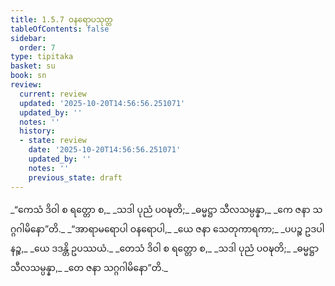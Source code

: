 ```yaml
---
title: 1.5.7 ဝနရောပသုတ္တ
tableOfContents: false
sidebar:
  order: 7
type: tipitaka
basket: su
book: sn
review:
  current: review
  updated: '2025-10-20T14:56:56.251071'
  updated_by: ''
  notes: ''
  history:
  - state: review
    date: '2025-10-20T14:56:56.251071'
    updated_by: ''
    notes: ''
    previous_state: draft
---
```



<DynamicBreadcrumb />


<ReviewStatus review={frontmatter.review} showDetails={true} />

<HypothesisAnnotation frontmatter={frontmatter} />

<Division number="47" book="sn" e="ch" v="18" p="286">

<Paragraph number="255" type="verses" book="sn">
_“ကေသံ ဒိဝါ စ ရတ္တော စ,_  
_သဒါ ပုညံ ပဝဍ္ဎတိ;_  
_ဓမ္မဋ္ဌာ သီလသမ္ပန္နာ,_  
_ကေ ဇနာ သဂ္ဂဂါမိနော”တိ._  

</Paragraph>

<Paragraph number="256" type="verses" book="sn">
_“အာရာမရောပါ ဝနရောပါ,_  
_ယေ ဇနာ သေတုကာရကာ;_  
_ပပဉ္စ ဥဒပါနဉ္စ,_  
_ယေ ဒဒန္တိ ဥပဿယံ._  

</Paragraph>

<Paragraph number="257" type="verses" book="sn">
_တေသံ ဒိဝါ စ ရတ္တော စ,_  
_သဒါ ပုညံ ပဝဍ္ဎတိ;_  
_ဓမ္မဋ္ဌာ သီလသမ္ပန္နာ,_  
_တေ ဇနာ သဂ္ဂဂါမိနော”တိ._
</Paragraph>
</Division>
